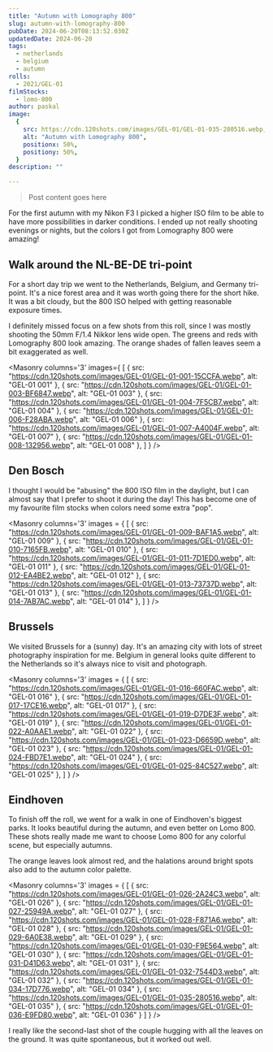 ```yaml
---
title: "Autumn with Lomography 800"
slug: autumn-with-lomography-800
pubDate: 2024-06-20T08:13:52.030Z
updatedDate: 2024-06-20
tags: 
  - netherlands
  - belgium
  - autumn
rolls: 
  - 2021/GEL-01
filmStocks:
  - lomo-800
author: paskal
image:
  {
    src: https://cdn.120shots.com/images/GEL-01/GEL-01-035-280516.webp,  
    alt: "Autumn with Lomography 800",
    positionx: 50%,
    positiony: 50%,
  }
description: ""

---
```


> Post content goes here

For the first autumn with my Nikon F3 I picked a higher ISO film to be able to have more possibilities in darker conditions. I ended up not really shooting evenings or nights, but the colors I got from Lomography 800 were amazing!

## Walk around the NL-BE-DE tri-point

For a short day trip we went to the Netherlands, Belgium, and Germany tri-point. It's a nice forest area and it was worth going there for the short hike. It was a bit cloudy, but the 800 ISO helped with getting reasonable exposure times. 

I definitely missed focus on a few shots from this roll, since I was mostly shooting the 50mm F/1.4 Nikkor lens wide open. The greens and reds with Lomography 800 look amazing. The orange shades of fallen leaves seem a bit exaggerated as well.

  <Masonry
  columns='3'
  images={
    [
      { src: "https://cdn.120shots.com/images/GEL-01/GEL-01-001-15CCFA.webp", alt: "GEL-01 001" },
      { src: "https://cdn.120shots.com/images/GEL-01/GEL-01-003-BF6847.webp", alt: "GEL-01 003" },
      { src: "https://cdn.120shots.com/images/GEL-01/GEL-01-004-7F5CB7.webp", alt: "GEL-01 004" },
      { src: "https://cdn.120shots.com/images/GEL-01/GEL-01-006-F28ABA.webp", alt: "GEL-01 006" },
      { src: "https://cdn.120shots.com/images/GEL-01/GEL-01-007-A4004F.webp", alt: "GEL-01 007" },
      { src: "https://cdn.120shots.com/images/GEL-01/GEL-01-008-132956.webp", alt: "GEL-01 008" },
    ] 
    }
  />

## Den Bosch

I thought I would be "abusing" the 800 ISO film in the daylight, but I can almost say that I prefer to shoot it during the day! This has become one of my favourite film stocks when colors need some extra "pop".

  <Masonry
  columns='3'
  images = {
    [
      { src: "https://cdn.120shots.com/images/GEL-01/GEL-01-009-BAF1A5.webp", alt: "GEL-01 009" },
      { src: "https://cdn.120shots.com/images/GEL-01/GEL-01-010-7165FB.webp", alt: "GEL-01 010" },
      { src: "https://cdn.120shots.com/images/GEL-01/GEL-01-011-7D1ED0.webp", alt: "GEL-01 011" },
      { src: "https://cdn.120shots.com/images/GEL-01/GEL-01-012-EA4BE2.webp", alt: "GEL-01 012" },
      { src: "https://cdn.120shots.com/images/GEL-01/GEL-01-013-73737D.webp", alt: "GEL-01 013" },
      { src: "https://cdn.120shots.com/images/GEL-01/GEL-01-014-7AB7AC.webp", alt: "GEL-01 014" },
    ]
  }
/>

## Brussels

We visited Brussels for a (sunny) day. It's an amazing city with lots of street photography inspiration for me. Belgium in general looks quite different to the Netherlands  so it's always nice to visit and photograph.

<Masonry
  columns='3'
  images = {
    [
      { src: "https://cdn.120shots.com/images/GEL-01/GEL-01-016-660FAC.webp", alt: "GEL-01 016" },
      { src: "https://cdn.120shots.com/images/GEL-01/GEL-01-017-17CE16.webp", alt: "GEL-01 017" },
      { src: "https://cdn.120shots.com/images/GEL-01/GEL-01-019-D7DE3F.webp", alt: "GEL-01 019" },
      { src: "https://cdn.120shots.com/images/GEL-01/GEL-01-022-A0AAE1.webp", alt: "GEL-01 022" },
      { src: "https://cdn.120shots.com/images/GEL-01/GEL-01-023-D6659D.webp", alt: "GEL-01 023" },
      { src: "https://cdn.120shots.com/images/GEL-01/GEL-01-024-FBD7E1.webp", alt: "GEL-01 024" },
      { src: "https://cdn.120shots.com/images/GEL-01/GEL-01-025-84C527.webp", alt: "GEL-01 025" },
    ]
  }
/>

## Eindhoven

To finish off the roll, we went for a walk in one of Eindhoven's biggest parks. It looks beautiful during the autumn, and even better on Lomo 800. These shots really made me want to choose Lomo 800 for any colorful scene, but especially autumns.

The orange leaves look almost red, and the halations around bright spots also add to the autumn color palette.

<Masonry
  columns='3'
  images = {
    [
      { src: "https://cdn.120shots.com/images/GEL-01/GEL-01-026-2A24C3.webp", alt: "GEL-01 026" },
      { src: "https://cdn.120shots.com/images/GEL-01/GEL-01-027-25949A.webp", alt: "GEL-01 027" },
      { src: "https://cdn.120shots.com/images/GEL-01/GEL-01-028-F871A6.webp", alt: "GEL-01 028" },
      { src: "https://cdn.120shots.com/images/GEL-01/GEL-01-029-6A0E38.webp", alt: "GEL-01 029" },
      { src: "https://cdn.120shots.com/images/GEL-01/GEL-01-030-F9E564.webp", alt: "GEL-01 030" },
      { src: "https://cdn.120shots.com/images/GEL-01/GEL-01-031-D41D63.webp", alt: "GEL-01 031" },
      { src: "https://cdn.120shots.com/images/GEL-01/GEL-01-032-7544D3.webp", alt: "GEL-01 032" },
      { src: "https://cdn.120shots.com/images/GEL-01/GEL-01-034-17D776.webp", alt: "GEL-01 034" },
      { src: "https://cdn.120shots.com/images/GEL-01/GEL-01-035-280516.webp", alt: "GEL-01 035" },
      { src: "https://cdn.120shots.com/images/GEL-01/GEL-01-036-E9FD80.webp", alt: "GEL-01 036" }
    ]
  }
/>

I really like the second-last shot of the couple hugging with all the leaves on the ground. It was quite spontaneous, but it worked out well.
